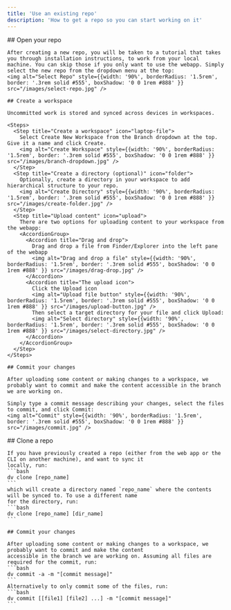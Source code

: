 ```yaml
---
title: 'Use an existing repo'
description: 'How to get a repo so you can start working on it'
---
```


<Tabs>
  <Tab title="Web UI">
    ## Open your repo
    
    After creating a new repo, you will be taken to a tutorial that takes you through installation instructions, to work from your local machine. You can skip those if you only want to use the webapp. Simply select the new repo from the dropdown menu at the top:
    <img alt="Select Repo" style={{width: '90%', borderRadius: '1.5rem', border: '.3rem solid #555', boxShadow: '0 0 1rem #888' }} src="/images/select-repo.jpg" />

    ## Create a workspace

    Uncommitted work is stored and synced across devices in workspaces.

    <Steps>
      <Step title="Create a workspace" icon="laptop-file">
        Select Create New Workspace from the Branch dropdown at the top. Give it a name and click Create.
        <img alt="Create Workspace" style={{width: '90%', borderRadius: '1.5rem', border: '.3rem solid #555', boxShadow: '0 0 1rem #888' }} src="/images/branch-dropdown.jpg" />
      </Step>
      <Step title="Create a directory (optional)" icon="folder">
        Optionally, create a directory in your workspace to add hierarchical structure to your repo.
        <img alt="Create Directory" style={{width: '90%', borderRadius: '1.5rem', border: '.3rem solid #555', boxShadow: '0 0 1rem #888' }} src="/images/create-folder.jpg" />
      </Step>
      <Step title="Upload content" icon="upload">
        There are two options for uploading content to your workspace from the webapp:
        <AccordionGroup>
          <Accordion title="Drag and drop">
            Drag and drop a file from Finder/Explorer into the left pane of the webapp
            <img alt="Drag and drop a file" style={{width: '90%', borderRadius: '1.5rem', border: '.3rem solid #555', boxShadow: '0 0 1rem #888' }} src="/images/drag-drop.jpg" />
          </Accordion>
          <Accordion title="The upload icon">
            Click the Upload icon
            <img alt="Upload file button" style={{width: '90%', borderRadius: '1.5rem', border: '.3rem solid #555', boxShadow: '0 0 1rem #888' }} src="/images/upload-button.jpg" />
            Then select a target directory for your file and click Upload:
            <img alt="Select directory" style={{width: '90%', borderRadius: '1.5rem', border: '.3rem solid #555', boxShadow: '0 0 1rem #888' }} src="/images/select-directory.jpg" />
          </Accordion>
        </AccordionGroup>
      </Step>
    </Steps>

    ## Commit your changes

    After uploading some content or making changes to a workspace, we probably want to commit and make the content accessible in the branch we are working on.
    
    Simply type a commit message describing your changes, select the files to commit, and click Commit:
    <img alt="Commit" style={{width: '90%', borderRadius: '1.5rem', border: '.3rem solid #555', boxShadow: '0 0 1rem #888' }} src="/images/commit.jpg" />
  </Tab>
  <Tab title="CLI">
    ## Clone a repo

    If you have previously created a repo (either from the web app or the CLI on another machine), and want to sync it
    locally, run:
    ```bash
    dv clone [repo_name]
    ```
    which will create a directory named `repo_name` where the contents will be synced to. To use a different name
    for the directory, run:
    ```bash
    dv clone [repo_name] [dir_name]
    ```

    ## Commit your changes

    After uploading some content or making changes to a workspace, we probably want to commit and make the content
    accessible in the branch we are working on. Assuming all files are required for the commit, run:
    ```bash
    dv commit -a -m "[commit message]"
    ```
    Alternatively to only commit some of the files, run:
    ```bash
    dv commit [[file1] [file2] ...] -m "[commit message]"
    ```
  </Tab>
</Tabs>